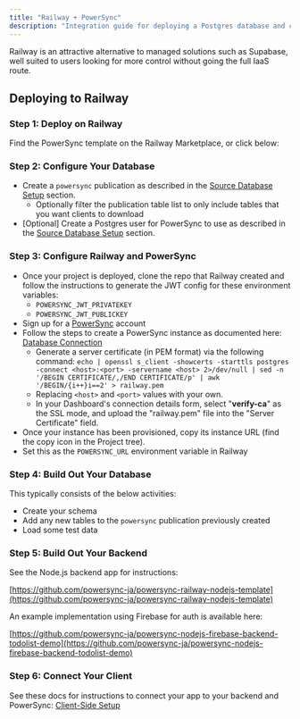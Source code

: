 ```yaml
---
title: "Railway + PowerSync"
description: "Integration guide for deploying a Postgres database and custom backend using Railway for Postgres and Node.js hosting."
---
```


Railway is an attractive alternative to managed solutions such as Supabase, well suited to users looking for more control without going the full IaaS route.

## Deploying to Railway

### Step 1: Deploy on Railway

Find the PowerSync template on the Railway Marketplace, or click below:

<Card
   title="Deploy on Railway"
   icon="train"
   href="https://railway.app/template/RfZi6y?referralCode=2vw%5FV9"
   horizontal
/>

### Step 2: Configure Your Database

* Create a `powersync` publication as described in the [Source Database Setup](/usage/installation/database-setup) section.
   * Optionally filter the publication table list to only include tables that you want clients to download
* \[Optional\] Create a Postgres user for PowerSync to use as described in the [Source Database Setup](/usage/installation/database-setup) section.

### Step 3: Configure Railway and PowerSync

* Once your project is deployed, clone the repo that Railway created and follow the instructions to generate the JWT config for these environment variables:
   * `POWERSYNC_JWT_PRIVATEKEY`
   * `POWERSYNC_JWT_PUBLICKEY`
* Sign up for a [PowerSync](https://www.powersync.com/) account
* Follow the steps to create a PowerSync instance as documented here: [Database Connection](/usage/installation/database-connection)
   * Generate a server certificate (in PEM format) via the following command:
`echo | openssl s_client -showcerts -starttls postgres -connect <host>:<port> -servername <host> 2>/dev/null | sed -n '/BEGIN CERTIFICATE/,/END CERTIFICATE/p' | awk '/BEGIN/{i++}i==2' > railway.pem`
   * Replacing `<host>` and `<port>` values with your own.
   * In your Dashboard's connection details form, select "**verify-ca**" as the SSL mode, and upload the "railway.pem" file into the "Server Certificate" field.
* Once your instance has been provisioned, copy its instance URL (find the copy icon in the Project tree).
* Set this as the `POWERSYNC_URL` environment variable in Railway

### Step 4: Build Out Your Database

This typically consists of the below activities:

* Create your schema
* Add any new tables to the `powersync` publication previously created
* Load some test data

### Step 5: Build Out Your Backend

See the Node.js backend app for instructions:

[https://github.com/powersync-ja/powersync-railway-nodejs-template](https://github.com/powersync-ja/powersync-railway-nodejs-template)

An example implementation using Firebase for auth is available here:

[https://github.com/powersync-ja/powersync-nodejs-firebase-backend-todolist-demo](https://github.com/powersync-ja/powersync-nodejs-firebase-backend-todolist-demo)

### Step 6: Connect Your Client

See these docs for instructions to connect your app to your backend and PowerSync: [Client-Side Setup](/usage/installation/client-side-setup)
